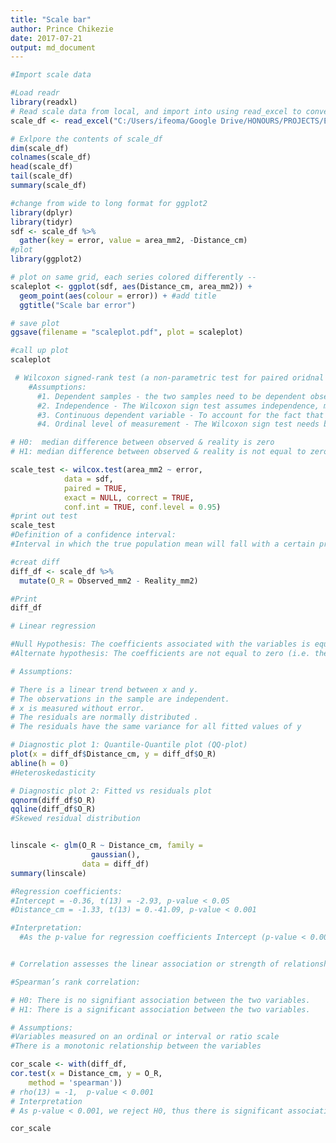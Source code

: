 ```yaml
---
title: "Scale bar"
author: Prince Chikezie
date: 2017-07-21
output: md_document
---
```


```r
#Import scale data

#Load readr
library(readxl)
# Read scale data from local, and import into using read_excel to convert into a dataframe
scale_df <- read_excel("C:/Users/ifeoma/Google Drive/HONOURS/PROJECTS/ESSENTIAL INFO/Skull analysis/Data collection and Tests/Standardizing area technique/Significance.xlsx")

# Exlpore the contents of scale_df
dim(scale_df)
colnames(scale_df)
head(scale_df)
tail(scale_df)
summary(scale_df)

#change from wide to long format for ggplot2 
library(dplyr)
library(tidyr)
sdf <- scale_df %>%
  gather(key = error, value = area_mm2, -Distance_cm)
#plot 
library(ggplot2)

# plot on same grid, each series colored differently -- 
scaleplot <- ggplot(sdf, aes(Distance_cm, area_mm2)) +
  geom_point(aes(colour = error)) + #add title 
  ggtitle("Scale bar error")

# save plot 
ggsave(filename = "scaleplot.pdf", plot = scaleplot) 

#call up plot 
scaleplot

 # Wilcoxon signed-rank test (a non-parametric test for paired oridnal data)
    #Assumptions:
      #1. Dependent samples - the two samples need to be dependent observations           of the cases. 
      #2. Independence - The Wilcoxon sign test assumes independence, meaning             that the paired observations are randomly and independently drawn.
      #3. Continuous dependent variable - To account for the fact that in most              cases the dependent variable is binominal distributed, a continuity               correction is applied.
      #4. Ordinal level of measurement - The Wilcoxon sign test needs both                  dependent measurements to be at least of ordinal scale. 

# H0:  median difference between observed & reality is zero
# H1: median difference between observed & reality is not equal to zero

scale_test <- wilcox.test(area_mm2 ~ error,
            data = sdf,
            paired = TRUE,
            exact = NULL, correct = TRUE,
            conf.int = TRUE, conf.level = 0.95)
#print out test 
scale_test
#Definition of a confidence interval:
#Interval in which the true population mean will fall with a certain probability

#creat diff
diff_df <- scale_df %>%
  mutate(O_R = Observed_mm2 - Reality_mm2)

#Print
diff_df

# Linear regression 

#Null Hypothesis: The coefficients associated with the variables is equal to zero. 
#Alternate hypothesis: The coefficients are not equal to zero (i.e. there exists a relationship between the independent variable in question and the dependent variable).  

# Assumptions: 

# There is a linear trend between x and y.
# The observations in the sample are independent.
# x is measured without error.
# The residuals are normally distributed .
# The residuals have the same variance for all fitted values of y 

# Diagnostic plot 1: Quantile-Quantile plot (QQ-plot) 
plot(x = diff_df$Distance_cm, y = diff_df$O_R)
abline(h = 0)
#Heteroskedasticity 

# Diagnostic plot 2: Fitted vs residuals plot
qqnorm(diff_df$O_R)
qqline(diff_df$O_R)
#Skewed residual distribution 


linscale <- glm(O_R ~ Distance_cm, family = 
                  gaussian(), 
                data = diff_df)
summary(linscale)

#Regression coefficients:
#Intercept = -0.36, t(13) = -2.93, p-value < 0.05
#Distance_cm = -1.33, t(13) = 0.-41.09, p-value < 0.001

#Interpretation:
  #As the p-value for regression coefficients Intercept (p-value < 0.001) & interest_rate (p-value ) we reject the null hypothesis, thus the coefficients are not equal to zero (i.e. there exists a relationship between the independent variable in question and the dependent variable).  


# Correlation assesses the linear association or strength of relationship between two variables.

#Spearman’s rank correlation: 

# H0: There is no signifiant association between the two variables.
# H1: There is a significant association between the two variables.

# Assumptions:
#Variables measured on an ordinal or interval or ratio scale
#There is a monotonic relationship between the variables

cor_scale <- with(diff_df,
cor.test(x = Distance_cm, y = O_R,
    method = 'spearman'))
# rho(13) = -1,  p-value < 0.001 
# Interpretation 
# As p-value < 0.001, we reject H0, thus there is significant association between the two variables

cor_scale

```

